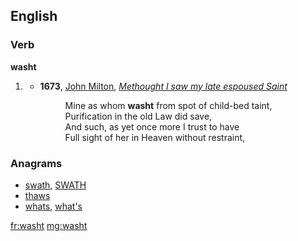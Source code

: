 ==English==

===Verb===
'''washt'''

# {{context|obsolete|lang=en}} {{en-past of|wash}}
#* '''1673''', [[w:John Milton|John Milton]], ''[[s:Methought I saw my late espoused Saint|Methought I saw my late espoused Saint]]''
#*: Mine as whom '''washt''' from spot of child-bed taint,
#*: Purification in the old Law did save,
#*: And such, as yet once more I trust to have
#*: Full sight of her in Heaven without restraint,

===Anagrams===
* [[swath#English|swath]], [[SWATH#English|SWATH]]
* [[thaws#English|thaws]]
* [[whats#English|whats]], [[what's#English|what's]]

[[fr:washt]]
[[mg:washt]]